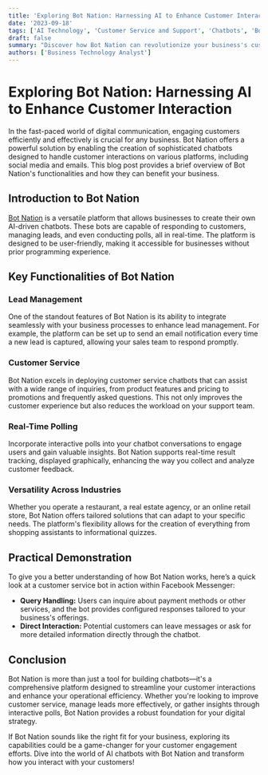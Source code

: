```yaml
---
title: 'Exploring Bot Nation: Harnessing AI to Enhance Customer Interaction'
date: '2023-09-18'
tags: ['AI Technology', 'Customer Service and Support', 'Chatbots', 'Bot Nation']
draft: false
summary: "Discover how Bot Nation can revolutionize your business's customer interactions by creating versatile chatbots. This overview covers its functionalities and potential applications in various industries."
authors: ['Business Technology Analyst']
---
```


# Exploring Bot Nation: Harnessing AI to Enhance Customer Interaction

In the fast-paced world of digital communication, engaging customers efficiently and effectively is crucial for any business. Bot Nation offers a powerful solution by enabling the creation of sophisticated chatbots designed to handle customer interactions on various platforms, including social media and emails. This blog post provides a brief overview of Bot Nation's functionalities and how they can benefit your business.

## Introduction to Bot Nation

[Bot Nation](https://hook.botnation.ai/) is a versatile platform that allows businesses to create their own AI-driven chatbots. These bots are capable of responding to customers, managing leads, and even conducting polls, all in real-time. The platform is designed to be user-friendly, making it accessible for businesses without prior programming experience.

## Key Functionalities of Bot Nation

### Lead Management

One of the standout features of Bot Nation is its ability to integrate seamlessly with your business processes to enhance lead management. For example, the platform can be set up to send an email notification every time a new lead is captured, allowing your sales team to respond promptly.

### Customer Service

Bot Nation excels in deploying customer service chatbots that can assist with a wide range of inquiries, from product features and pricing to promotions and frequently asked questions. This not only improves the customer experience but also reduces the workload on your support team.

### Real-Time Polling

Incorporate interactive polls into your chatbot conversations to engage users and gain valuable insights. Bot Nation supports real-time result tracking, displayed graphically, enhancing the way you collect and analyze customer feedback.

### Versatility Across Industries

Whether you operate a restaurant, a real estate agency, or an online retail store, Bot Nation offers tailored solutions that can adapt to your specific needs. The platform's flexibility allows for the creation of everything from shopping assistants to informational quizzes.

## Practical Demonstration

To give you a better understanding of how Bot Nation works, here’s a quick look at a customer service bot in action within Facebook Messenger:

- **Query Handling:** Users can inquire about payment methods or other services, and the bot provides configured responses tailored to your business's offerings.
- **Direct Interaction:** Potential customers can leave messages or ask for more detailed information directly through the chatbot.

## Conclusion

Bot Nation is more than just a tool for building chatbots—it's a comprehensive platform designed to streamline your customer interactions and enhance your operational efficiency. Whether you're looking to improve customer service, manage leads more effectively, or gather insights through interactive polls, Bot Nation provides a robust foundation for your digital strategy.

If Bot Nation sounds like the right fit for your business, exploring its capabilities could be a game-changer for your customer engagement efforts. Dive into the world of AI chatbots with Bot Nation and transform how you interact with your customers!

